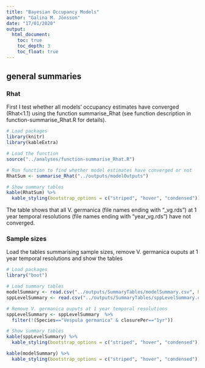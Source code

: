 ```yaml
---
title: "Bayesian Occupancy Models"
author: "Galina M. Jönsson"
date: "17/01/2020"
output: 
  html_document:
    toc: true
    toc_depth: 3
    toc_float: true
---
```



## general summaries

### Rhat
First I test whether all models' occupancy estimates have converged (Rhat<1.1) using the function summarise_Rhat (see function description in function-summarise_Rhat.R for details).
```r
# Load packages
library(knitr)
library(kableExtra)

# Load the function
source("../analyses/function-summarise_Rhat.R")

# Run function to find whether model estimates have converged or not
RhatSum <- summarise_Rhat("../outputs/modelOutputs")

# Show summary tables
kable(RhatSum) %>%
  kable_styling(bootstrap_options = c("striped", "hover", "condensed"))
```
The table shows that all V. germanica (file names ending with "_vg.rds") at 1 year temporal resolutions (file names ending with "year_vg.rds") have not converged. 

### Sample sizes
Load the tables summarising sample sizes, remove V. germanica ouputs at 1 year temporal resolutions and show the tables
```r
# Load packages
library("boot")

# Load summary tables
modelSummary <- read.csv("../outputs/SummaryTables/modelSummary.csv", header=T, as.is = TRUE, na.strings=c("","NA")) 
sppLevelSummary <- read.csv("../outputs/SummaryTables/sppLevelSummary.csv", header=T, as.is = TRUE, na.strings=c("","NA")) 

# Remove V. germanica ouputs at 1 year temporal resolutions
sppLevelSummary <- sppLevelSummary  %>% 
  filter(!(Species=="Vespula germanica" & closurePer=="1yr"))

# Show summary tables
kable(sppLevelSummary) %>%
  kable_styling(bootstrap_options = c("striped", "hover", "condensed"))

kable(modelSummary) %>%
  kable_styling(bootstrap_options = c("striped", "hover", "condensed"))
```